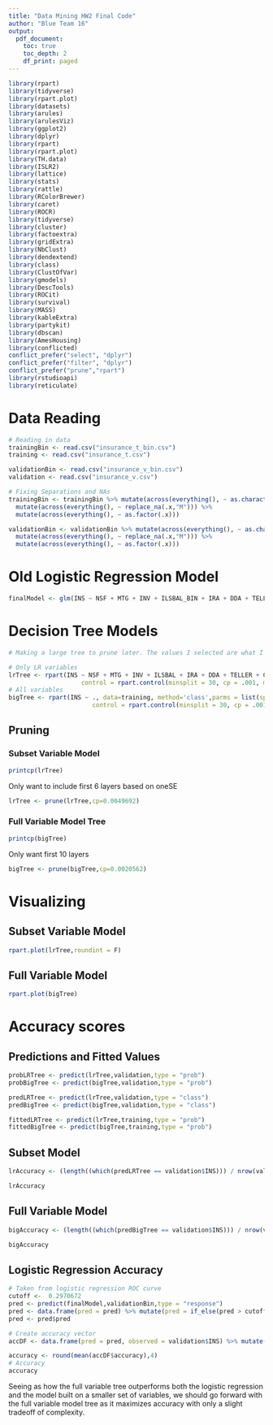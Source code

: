 ```yaml
---
title: "Data Mining HW2 Final Code"
author: "Blue Team 16"
output:
  pdf_document:
    toc: true
    toc_depth: 2
    df_print: paged
---
```


```r
library(rpart)
library(tidyverse)
library(rpart.plot)
library(datasets)
library(arules)
library(arulesViz)
library(ggplot2)
library(dplyr)
library(rpart)
library(rpart.plot)
library(TH.data)
library(ISLR2)
library(lattice)
library(stats)
library(rattle)
library(RColorBrewer)
library(caret)
library(ROCR)
library(tidyverse)  
library(cluster)  
library(factoextra) 
library(gridExtra)
library(NbClust)
library(dendextend)
library(class)
library(ClustOfVar)
library(gmodels)
library(DescTools)
library(ROCit)
library(survival)
library(MASS)
library(kableExtra)
library(partykit)
library(dbscan)
library(AmesHousing)
library(conflicted)
conflict_prefer("select", "dplyr")
conflict_prefer("filter", "dplyr")
conflict_prefer("prune","rpart")
library(rstudioapi)
library(reticulate)
```


# Data Reading
```r
# Reading in data
trainingBin <- read.csv("insurance_t_bin.csv") 
training <- read.csv("insurance_t.csv") 

validationBin <- read.csv("insurance_v_bin.csv") 
validation <- read.csv("insurance_v.csv") 

# Fixing Separations and NAs
trainingBin <- trainingBin %>% mutate(across(everything(), ~ as.character(.x))) %>% 
  mutate(across(everything(), ~ replace_na(.x,"M"))) %>% 
  mutate(across(everything(), ~ as.factor(.x)))

validationBin <- validationBin %>% mutate(across(everything(), ~ as.character(.x))) %>% 
  mutate(across(everything(), ~ replace_na(.x,"M"))) %>% 
  mutate(across(everything(), ~ as.factor(.x)))
```

# Old Logistic Regression Model
```r
finalModel <- glm(INS ~ NSF + MTG + INV + ILSBAL_BIN + IRA + DDA + TELLER_BIN + CC + ATMAMT_BIN + CHECKS_BIN + MMBAL_BIN + CDBAL_BIN + DDABAL_BIN + SAVBAL_BIN + DDA:IRA,family = binomial(link = "logit"),data = trainingBin)
```

# Decision Tree Models
```r
# Making a large tree to prune later. The values I selected are what I came to after playing around with various models.

# Only LR variables
lrTree <- rpart(INS ~ NSF + MTG + INV + ILSBAL + IRA + DDA + TELLER + CC + ATMAMT + CHECKS + MMBAL + CDBAL + DDABAL + SAVBAL, data=training, method='class',parms = list(split="gini"),
                    control = rpart.control(minsplit = 30, cp = .001, maxdepth = 6))
# All variables
bigTree <- rpart(INS ~ ., data=training, method='class',parms = list(split="gini"),
                       control = rpart.control(minsplit = 30, cp = .001, maxdepth = 6))
```


## Pruning

### Subset Variable Model
```r
printcp(lrTree)
```
Only want to include first 6 layers based on oneSE
```r
lrTree <- prune(lrTree,cp=0.0049692)
```

### Full Variable Model Tree

```r
printcp(bigTree)
```

Only want first 10 layers

```r
bigTree <- prune(bigTree,cp=0.0020562)
```

# Visualizing 

## Subset Variable Model
```r
rpart.plot(lrTree,roundint = F)
```

## Full Variable Model
```r
rpart.plot(bigTree)
```


# Accuracy scores

## Predictions and Fitted Values
```r
probLRTree <- predict(lrTree,validation,type = "prob")
probBigTree <- predict(bigTree,validation,type = "prob")

predLRTree <- predict(lrTree,validation,type = "class")
predBigTree <- predict(bigTree,validation,type = "class")

fittedLRTree <- predict(lrTree,training,type = "prob")
fittedBigTree <- predict(bigTree,training,type = "prob")
```

## Subset Model
```r
lrAccuracy <- (length((which(predLRTree == validation$INS))) / nrow(validation))

lrAccuracy
```


## Full Variable Model
```r
bigAccuracy <- (length((which(predBigTree == validation$INS))) / nrow(validation))

bigAccuracy
```


## Logistic Regression Accuracy
```r
# Taken from logistic regression ROC curve
cutoff <-  0.2970672
pred <- predict(finalModel,validationBin,type = "response")
pred <- data.frame(pred = pred) %>% mutate(pred = if_else(pred > cutoff,1,0))
pred <- pred$pred

# Create accuracy vector
accDF <- data.frame(pred = pred, observed = validation$INS) %>% mutate(accuracy = if_else(pred == observed,1,0))

accuracy <- round(mean(accDF$accuracy),4)
# Accuracy 
accuracy
```

Seeing as how the full variable tree outperforms both the logistic regression
and the model built on a smaller set of variables, we should go forward with the 
full variable model tree as it maximizes accuracy with only a slight tradeoff of 
complexity.
